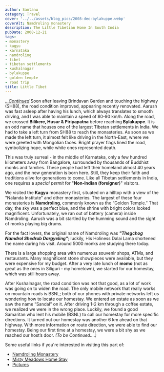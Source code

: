 ```yaml
---
author: Santanu
category: Travel
cover: '../../assets/blog_pics/2008-dec-bylakuppe.webp'
coverAlt: Namdroling monastery
description: The Little Tibetian Home In South India
pubDate: 2008-12-21
tags:
- monastery
- kagyu
- karnataka
- namdroling
- tibet
- tibetan settlements
- kushalnagar
- bylakuppe
- golden temple
- road trip
title: Little Tibet
---
```


*[...Continued](/blog/2008-12-20-road-trip-to-mysore)* Soon after leaving Brindavan Garden and touching the highway (SH88), the road condition improved, appearing recently renovated. Aarush was fast asleep after having his lunch, which always translates to smooth driving, and I was able to maintain a speed of 80-90 km/h. Along the road, we crossed **Bilikere, Husur & Piriyapatna** before reaching **Bylakuppe**. It is an odd name that houses one of the largest Tibetan settlements in India. We had to take a left turn from SH88 to reach the monasteries. As soon as we made the left turn, it almost felt like driving in the North-East, where we were greeted with Mongolian faces. Bright prayer flags lined the road, symbolizing hope, while white ones represented death.

This was truly surreal - in the middle of Karnataka, only a few hundred kilometers away from Bangalore, surrounded by thousands of Buddhist monks and families. These people had left their homeland almost 40 years ago, and the new generation is born here. Still, they keep their faith and traditions alive for generations to come. Like all Tibetan settlements in India, one requires a *special permit* for "**Non-Indian (foreigner)**" visitors.

We visited the **Kagyu** monastery first, situated on a hilltop with a view of the "Nalanda Institute" and other monasteries. The largest of these four monasteries is **Namdroling**, commonly known as the “Golden Temple.” That day, the sky was a perfect blue, and the shrine with bright colors looked magnificent. Unfortunately, we ran out of battery (camera) inside Namdroling. Aarush was a bit startled by the humming sound and the sight of monks playing big drums.

For the fact lovers, the original name of Namdroling was ***"Thegchog Namdrol Shedrub Dargyeling"***; luckily, His Holiness Dalai Lama shortened the name during his visit. Around 5000 monks are studying there today.

There is a large shopping area with numerous souvenir shops, ATMs, and restaurants. Many magnificent stone showpieces were available, but they were expensive for my budget. After a very late lunch of **momo** (not as great as the ones in Siliguri - my hometown), we started for our homestay, which was still hours away.

After Kushalnagar, the road condition was not that good, as a lot of work was going on to widen the road. The only mobile network that really works on mountain roads is BSNL; both of our phones with private networks left us wondering how to locate our homestay. We entered an estate as soon as we saw the name “Sandal” on it. After driving 1-2 km through a coffee estate, we realized we were in the wrong place. Luckily, we found a good Samaritan who lent his mobile (BSNL) to call our homestay for more specific directions. It turned out our homestay was another 6 km ahead on that highway. With more information on route direction, we were able to find our homestay. Being our first time at a homestay, we were a bit shy as we reached our host’s door. *(To be Continued....)*

Some useful links if you're interested in visiting this part of:

- [Namdroling Monastery](http://www.namdroling.org/)
- [Misty Meadows Home Stay](http://www.homestaykodagu.com/home_stay/misty_meadows.htm)
- [Pictures](https://www.flickr.com/photos/santm/albums/72157638402686135)